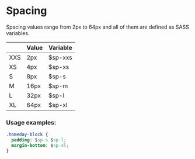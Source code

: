 
<Meta title="Guidelines/Spacing" />

# Spacing

Spacing values range from 2px to 64px and all of them are defined as SASS variables.

|     | Value | Variable |
| --- | ----- | -------- |
| XXS | 2px   | $sp-xxs  |
| XS  | 4px   | $sp-xs   |
| S   | 8px   | $sp-s    |
| M   | 16px  | $sp-m    |
| L   | 32px  | $sp-l    |
| XL  | 64px  | $sp-xl   |

### Usage examples:

```css
.homeday-block {
  padding: $sp-s $sp-l;
  margin-bottom: $sp-xl;
}
```
